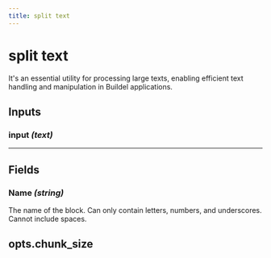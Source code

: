 ```yaml
---
title: split text
---
```


# split text
It's an essential utility for processing large texts, enabling efficient text handling and manipulation in Buildel applications.

## Inputs
### input _(text)_
---
## Fields

        

### Name _(string)_
The name of the block. Can only contain letters, numbers, and underscores. Cannot include spaces.
        
opts.chunk_size
---
    